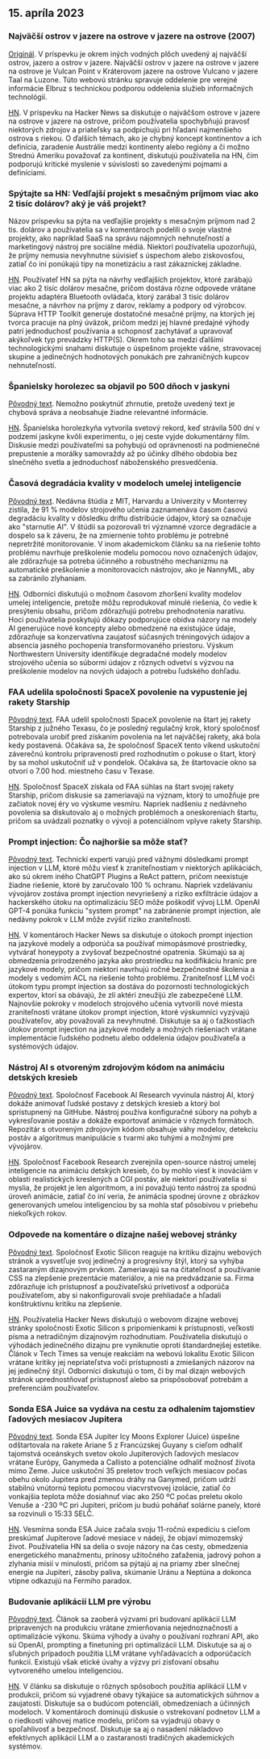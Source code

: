 

<CallToAction />

<Steps>

## 15. apríla 2023

### Najväčší ostrov v jazere na ostrove v jazere na ostrove (2007)

[Originál](https://www.elbruz.org/special-projects/islands-and-lakes/).
V príspevku je okrem iných vodných plôch uvedený aj najväčší ostrov, jazero a ostrov v jazere. Najväčší ostrov v jazere na ostrove v jazere na ostrove je Vulcan Point v Kráterovom jazere na ostrove Vulcano v jazere Taal na Luzone. Túto webovú stránku spravuje oddelenie pre verejné informácie Elbruz s technickou podporou oddelenia služieb informačných technológií.

[HN](http://news.ycombinator.com/item?id=35567026).
V príspevku na Hacker News sa diskutuje o najväčšom ostrove v jazere na ostrove v jazere na ostrove, pričom používatelia spochybňujú pravosť niektorých zdrojov a priateľsky sa podpichujú pri hľadaní najmenšieho ostrova s riekou. O ďalších témach, ako je chybný koncept kontinentov a ich definícia, zaradenie Austrálie medzi kontinenty alebo regióny a či možno Strednú Ameriku považovať za kontinent, diskutujú používatelia na HN, čím podporujú kritické myslenie v súvislosti so zavedenými pojmami a definíciami.

### Spýtajte sa HN: Vedľajší projekt s mesačným príjmom viac ako 2 tisíc dolárov? aký je váš projekt?

Názov príspevku sa pýta na vedľajšie projekty s mesačným príjmom nad 2 tis. dolárov a používatelia sa v komentároch podelili o svoje vlastné projekty, ako napríklad SaaS na správu nájomných nehnuteľností a marketingový nástroj pre sociálne médiá. Niektorí používatelia upozorňujú, že príjmy nemusia nevyhnutne súvisieť s úspechom alebo ziskovosťou, zatiaľ čo iní ponúkajú tipy na monetizáciu a rast zákazníckej základne.

[HN](http://news.ycombinator.com/item?id=35567822).
Používateľ HN sa pýta na návrhy vedľajších projektov, ktoré zarábajú viac ako 2 tisíc dolárov mesačne, pričom dostáva rôzne odpovede vrátane projektu adaptéra Bluetooth ovládača, ktorý zarábal 3 tisíc dolárov mesačne, a návrhov na príjmy z darov, reklamy a podpory od výrobcov. Súprava HTTP Toolkit generuje dostatočné mesačné príjmy, na ktorých jej tvorca pracuje na plný úväzok, pričom medzi jej hlavné predajné výhody patrí jednoduchosť používania a schopnosť zachytávať a upravovať akýkoľvek typ prevádzky HTTP(S). Okrem toho sa medzi ďalšími technologickými snahami diskutuje o úspešnom projekte vášne, stravovacej skupine a jedinečných hodnotových ponukách pre zahraničných kupcov nehnuteľností.

### Španielsky horolezec sa objavil po 500 dňoch v jaskyni

[Pôvodný text](https://www.cbc.ca/news/world/spain-cave-500-days-beatriz-flamini-1.6810428).
Nemožno poskytnúť zhrnutie, pretože uvedený text je chybová správa a neobsahuje žiadne relevantné informácie.

[HN](http://news.ycombinator.com/item?id=35571481).
Španielska horolezkyňa vytvorila svetový rekord, keď strávila 500 dní v podzemí jaskyne kvôli experimentu, o jej ceste vyjde dokumentárny film. Diskusie medzi používateľmi sa pohybujú od oprávnenosti na podmienečné prepustenie a morálky samovraždy až po účinky dlhého obdobia bez slnečného svetla a jednoduchosť náboženského presvedčenia.

### Časová degradácia kvality v modeloch umelej inteligencie

[Pôvodný text](https://www.nannyml.com/blog/91-of-ml-perfomance-degrade-in-time).
Nedávna štúdia z MIT, Harvardu a Univerzity v Monterrey zistila, že 91 % modelov strojového učenia zaznamenáva časom časovú degradáciu kvality v dôsledku driftu distribúcie údajov, ktorý sa označuje ako "starnutie AI". V štúdii sa pozorovali tri významné vzorce degradácie a dospelo sa k záveru, že na zmiernenie tohto problému je potrebné nepretržité monitorovanie. V inom akademickom článku sa na riešenie tohto problému navrhuje preškolenie modelu pomocou novo označených údajov, ale zdôrazňuje sa potreba účinného a robustného mechanizmu na automatické preškolenie a monitorovacích nástrojov, ako je NannyML, aby sa zabránilo zlyhaniam.

[HN](http://news.ycombinator.com/item?id=35566145).
Odborníci diskutujú o možnom časovom zhoršení kvality modelov umelej inteligencie, pretože môžu reprodukovať minulé riešenia, čo vedie k presýteniu obsahu, pričom zdôrazňujú potrebu prehodnotenia naratívu. Hoci používatelia poskytujú dôkazy podporujúce obidva názory na modely AI generujúce nové koncepty alebo obmedzené na existujúce údaje, zdôrazňuje sa konzervatívna zaujatosť súčasných tréningových údajov a absencia jasného pochopenia transformovaného priestoru. Výskum Northwestern University identifikuje degradačné modely modelov strojového učenia so súbormi údajov z rôznych odvetví s výzvou na preškolenie modelov na nových údajoch a potrebu ľudského dohľadu.

### FAA udelila spoločnosti SpaceX povolenie na vypustenie jej rakety Starship

[Pôvodný text](https://arstechnica.com/science/2023/04/green-light-go-spacex-receives-a-launch-license-from-the-faa-for-starship/).
FAA udelil spoločnosti SpaceX povolenie na štart jej rakety Starship z južného Texasu, čo je posledný regulačný krok, ktorý spoločnosť potrebovala urobiť pred získaním povolenia na let najväčšej rakety, aká bola kedy postavená. Očakáva sa, že spoločnosť SpaceX tento víkend uskutoční záverečnú kontrolu pripravenosti pred rozhodnutím o pokuse o štart, ktorý by sa mohol uskutočniť už v pondelok. Očakáva sa, že štartovacie okno sa otvorí o 7.00 hod. miestneho času v Texase.

[HN](http://news.ycombinator.com/item?id=35575298).
Spoločnosť SpaceX získala od FAA súhlas na štart svojej rakety Starship, pričom diskusie sa zameriavajú na význam, ktorý to umožňuje pre začiatok novej éry vo výskume vesmíru. Napriek nadšeniu z nedávneho povolenia sa diskutovalo aj o možných problémoch a oneskoreniach štartu, pričom sa uvádzali poznatky o vývoji a potenciálnom vplyve rakety Starship.

### Prompt injection: Čo najhoršie sa môže stať?

[Pôvodný text](https://simonwillison.net/2023/Apr/14/worst-that-can-happen/).
Technickí experti varujú pred vážnymi dôsledkami prompt injection v LLM, ktoré môžu viesť k zraniteľnostiam v niektorých aplikáciách, ako sú okrem iného ChatGPT Plugins a ReAct pattern, pričom neexistuje žiadne riešenie, ktoré by zaručovalo 100 % ochranu. Napriek vzdelávaniu vývojárov zostáva prompt injection nevyriešený a riziko exfiltrácie údajov a hackerského útoku na optimalizáciu SEO môže poškodiť vývoj LLM. OpenAI GPT-4 ponúka funkciu "system prompt" na zabránenie prompt injection, ale nedávny pokrok v LLM môže zvýšiť riziko zraniteľnosti.

[HN](http://news.ycombinator.com/item?id=35572290).
V komentároch Hacker News sa diskutuje o útokoch prompt injection na jazykové modely a odporúča sa používať mimopásmové prostriedky, vytvárať honeypoty a zvyšovať bezpečnostné opatrenia. Skúmajú sa aj obmedzenia prirodzeného jazyka ako prostriedku na kodifikáciu hraníc pre jazykové modely, pričom niektorí navrhujú ročné bezpečnostné školenia a modely s vedomím ACL na riešenie tohto problému. Zraniteľnosť LLM voči útokom typu prompt injection sa dostáva do pozornosti technologických expertov, ktorí sa obávajú, že zlí aktéri zneužijú zle zabezpečené LLM. Najnovšie pokroky v modeloch strojového učenia vytvorili nové miesta zraniteľnosti vrátane útokov prompt injection, ktoré výskumníci vyzývajú používateľov, aby považovali za nevyhnutné. Diskutuje sa aj o ťažkostiach útokov prompt injection na jazykové modely a možných riešeniach vrátane implementácie ľudského podnetu alebo oddelenia údajov používateľa a systémových údajov.

### Nástroj AI s otvoreným zdrojovým kódom na animáciu detských kresieb

[Pôvodný text](https://github.com/facebookresearch/AnimatedDrawings).
Spoločnosť Facebook AI Research vyvinula nástroj AI, ktorý dokáže animovať ľudské postavy z detských kresieb a ktorý bol sprístupnený na GitHube. Nástroj používa konfiguračné súbory na pohyb a vykresľovanie postáv a dokáže exportovať animácie v rôznych formátoch. Repozitár s otvoreným zdrojovým kódom obsahuje váhy modelov, detekciu postáv a algoritmus manipulácie s tvarmi ako tuhými a možnými pre vývojárov.

[HN](http://news.ycombinator.com/item?id=35565681).
Spoločnosť Facebook Research zverejnila open-source nástroj umelej inteligencie na animáciu detských kresieb, čo by mohlo viesť k inováciám v oblasti realistických kreslených a CGI postáv, ale niektorí používatelia si myslia, že projekt je len algoritmom, a iní považujú tento nástroj za spodnú úroveň animácie, zatiaľ čo iní veria, že animácia spodnej úrovne z obrázkov generovaných umelou inteligenciou by sa mohla stať pôsobivou v priebehu niekoľkých rokov.

### Odpovede na komentáre o dizajne našej webovej stránky

[Pôvodný text](https://research.exoticsilicon.com/articles/replying_to_comments).
Spoločnosť Exotic Silicon reaguje na kritiku dizajnu webových stránok a vysvetľuje svoj jedinečný a progresívny štýl, ktorý sa vyhýba zastaraným dizajnovým prvkom. Zameriavajú sa na čitateľnosť a používanie CSS na zlepšenie prezentácie materiálov, a nie na predvádzanie sa. Firma zdôrazňuje ich prístupnosť a používateľskú prívetivosť a odporúča používateľom, aby si nakonfigurovali svoje prehliadače a hľadali konštruktívnu kritiku na zlepšenie.

[HN](http://news.ycombinator.com/item?id=35567285).
Používatelia Hacker News diskutujú o webovom dizajne webovej stránky spoločnosti Exotic Silicon s pripomienkami k prístupnosti, veľkosti písma a netradičným dizajnovým rozhodnutiam. Používatelia diskutujú o výhodách jedinečného dizajnu pre vyniknutie oproti štandardnejšej estetike. Článok v Tech Times sa venuje reakciám na webovú lokalitu Exotic Silicon vrátane kritiky jej nepriateľstva voči prístupnosti a zmiešaných názorov na jej jedinečný štýl. Odborníci diskutujú o tom, či by mal dizajn webových stránok uprednostňovať prístupnosť alebo sa prispôsobovať potrebám a preferenciám používateľov.

### Sonda ESA Juice sa vydáva na cestu za odhalením tajomstiev ľadových mesiacov Jupitera

[Pôvodný text](https://www.esa.int/Science_Exploration/Space_Science/Juice/ESA_s_Juice_lifts_off_on_quest_to_discover_secrets_of_Jupiter_s_icy_moons).
Sonda ESA Jupiter Icy Moons Explorer (Juice) úspešne odštartovala na rakete Ariane 5 z Francúzskej Guyany s cieľom odhaliť tajomstvá oceánskych svetov okolo Jupiterových ľadových mesiacov vrátane Európy, Ganymeda a Callisto a potenciálne odhaliť možnosť života mimo Zeme. Juice uskutoční 35 preletov troch veľkých mesiacov počas obehu okolo Jupitera pred zmenou dráhy na Ganymed, pričom udrží stabilnú vnútornú teplotu pomocou viacvrstvovej izolácie, zatiaľ čo vonkajšia teplota môže dosiahnuť viac ako 250 ºC počas preletu okolo Venuše a -230 ºC pri Jupiteri, pričom ju budú poháňať solárne panely, ktoré sa rozvinuli o 15:33 SELČ.

[HN](http://news.ycombinator.com/item?id=35574177).
Vesmírna sonda ESA Juice začala svoju 11-ročnú expedíciu s cieľom preskúmať Jupiterove ľadové mesiace v nádeji, že objaví mimozemský život. Používatelia HN sa delia o svoje názory na čas cesty, obmedzenia energetického manažmentu, prínosy užitočného zaťaženia, jadrový pohon a zlyhania misií v minulosti, pričom sa pýtajú aj na priamy zber slnečnej energie na Jupiteri, zásoby paliva, skúmanie Uránu a Neptúna a dokonca vtipne odkazujú na Fermiho paradox.

### Budovanie aplikácií LLM pre výrobu

[Pôvodný text](https://huyenchip.com/2023/04/11/llm-engineering.html).
Článok sa zaoberá výzvami pri budovaní aplikácií LLM pripravených na produkciu vrátane zmierňovania nejednoznačnosti a optimalizácie výkonu. Skúma výhody a úvahy o používaní rozhraní API, ako sú OpenAI, prompting a finetuning pri optimalizácii LLM. Diskutuje sa aj o sľubných prípadoch použitia LLM vrátane vyhľadávacích a odporúčacích funkcií. Existujú však etické úvahy a výzvy pri zisťovaní obsahu vytvoreného umelou inteligenciou.

[HN](http://news.ycombinator.com/item?id=35565212).
V článku sa diskutuje o rôznych spôsoboch použitia aplikácií LLM v produkcii, pričom sú vyjadrené obavy týkajúce sa automatických súhrnov a zaujatosti. Diskutuje sa o budúcom potenciáli, obmedzeniach a účinných modeloch. V komentároch dominujú diskusie o vstrekovaní podnetov LLM a o riedkosti váhovej matice modelu, pričom sa vyjadrujú obavy o spoľahlivosť a bezpečnosť. Diskutuje sa aj o nasadení nákladovo efektívnych aplikácií LLM a o zastaranosti tradičných akademických systémov.

</Steps>